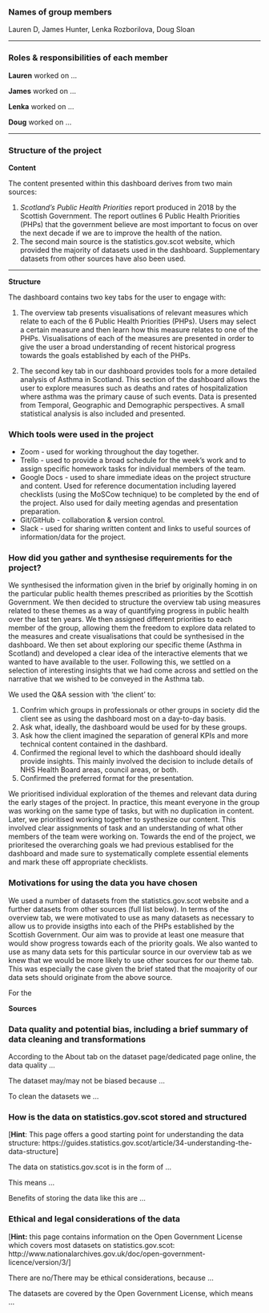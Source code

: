 
### Names of group members

Lauren D, James Hunter, Lenka Rozborilova, Doug Sloan

----------

### Roles & responsibilities of each member

**Lauren** worked on ...

**James** worked on ...

**Lenka** worked on ...

**Doug** worked on ...

----------


### Structure of the project

**Content**

The content presented within this dashboard derives from two main sources:

1. *Scotland's Public Health Priorities* report produced in 2018 by the Scottish Government. The report outlines 6 Public Health Priorities (PHPs) that the government believe are most important to focus on over the next decade if we are to improve the health of the nation.
2. The second main source is the statistics.gov.scot website, which provided the majority of datasets used in the dashboard. Supplementary datasets from other sources have also been used.  


----------

**Structure**

The dashboard contains two key tabs for the user to engage with:

1. The overview tab presents visualisations of relevant measures which relate to each of the 6 Public Health Priorities (PHPs). Users may select a certain measure and then learn how this measure relates to one of the PHPs. Visualisations of each of the measures are presented in order to give the user a broad understanding of recent historical progress towards the goals established by each of the PHPs.

2. The second key tab in our dashboard provides tools for a more detailed analysis of Asthma in Scotland. This section of the dashboard allows the user to explore measures such as deaths and rates of hospitalization where asthma was the primary cause of such events. Data is presented from Temporal, Geographic and Demographic perspectives. A small statistical analysis is also included and presented.

### Which tools were used in the project

* Zoom - used for working throughout the day together. 
* Trello - used to provide a broad schedule for the week's work and to assign specific homework tasks for individual members of the team.
* Google Docs - used to share immediate ideas on the project structure and content. Used for reference documentation including layered checklists (using the MoSCow technique) to be completed by the end of the project. Also used for daily meeting agendas and presentation preparation.
* Git/GitHub - collaboration & version control.
* Slack - used for sharing written content and links to useful sources of information/data for the project.

### How did you gather and synthesise requirements for the project?

We synthesised the information given in the brief by originally homing in on the particular public health themes prescribed as priorities by the Scottish Government. We then decided to structure the overview tab using measures related to these themes as a way of quantifying progress in public health over the last ten years. We then assigned different priorities to each member of the group, allowing them the freedom to explore data related to the measures and create visualisations that could be synthesised in the dashboard. We then set about exploring our specific theme (Asthma in Scotland) and developed a clear idea of the interactive elements that we wanted to have available to the user. Following this, we settled on a selection of interesting insights that we had come across and settled on the narrative that we wished to be conveyed in the Asthma tab.

We used the Q&A session with 'the client' to:

1. Confrim which groups in professionals or other groups in society did the client see as using the dashboard most on a day-to-day basis.
2. Ask what, ideally, the dashboard would be used for by these groups.
3. Ask how the client imagined the separation of general KPIs and more technical content contained in the dashbard. 
4. Confirmed the regional level to which the dashboard should ideally provide insights. This mainly involved the decision to include details of NHS Health Board areas, council areas, or both.
5. Confirmed the preferred format for the presentation. 


We prioritised individual exploration of the themes and relevant data during the early stages of the project. In practice, this meant everyone in the group was working on the same type of tasks, but with no duplication in content. Later, we prioritised working together to systhesize our content. This involved clear assignments of task and an understanding of what other members of the team were working on. Towards the end of the project, we prioritesed the overarching goals we had previous establised for the dashboard and made sure to systematically complete essential elements and mark these off appropriate checklists.

### Motivations for using the data you have chosen

We used a number of datasets from the statistics.gov.scot website and a further datasets from other sources (full list below). In terms of the overview tab, we were motivated to use as many datasets as necessary to allow us to provide insigths into each of the PHPs established by the Scottish Government. Our aim was to provide at least one measure that would show progress towards each of the priority goals. We also wanted to use as many data sets for this particular source in our overview tab as we knew that we would be more likely to use other sources for our theme tab. This was especially the case given the brief stated that the moajority of our data sets should originate from the above source.

For the 



**Sources**

### Data quality and potential bias, including a brief summary of data cleaning and transformations

According to the About tab on the dataset page/dedicated page online, the data quality ...

The dataset may/may not be biased because ...

To clean the datasets we ...

### How is the data on statistics.gov.scot stored and structured

[**Hint**: This page offers a good starting point for understanding the data structure: https://guides.statistics.gov.scot/article/34-understanding-the-data-structure]

The data on statistics.gov.scot is in the form of ...

This means ...

Benefits of storing the data like this are ...

### Ethical and legal considerations of the data

[**Hint:** this page contains information on the Open Government License which covers most datasets on statistics.gov.scot: http://www.nationalarchives.gov.uk/doc/open-government-licence/version/3/]

There are no/There may be ethical considerations, because ...

The datasets are covered by the Open Government License, which means ...